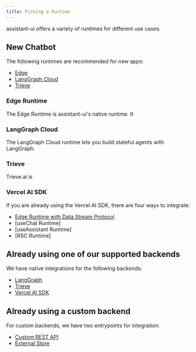 ```yaml
---
title: Picking a Runtime
---
```


assistant-ui offers a variety of runtimes for different use cases.

## New Chatbot

The following runtimes are recommended for new apps:

- [Edge](/docs/runtimes/edge)
- [LangGraph Cloud](/docs/runtimes/langgraph)
- [Trieve](/docs/runtimes/trieve)

### Edge Runtime

The Edge Runtime is assistant-ui's native runtime. It

### LangGraph Cloud

The LangGraph Cloud runtime lets you build stateful agents with LangGraph.

### Trieve

Trieve.ai is

### Vercel AI SDK

If you are already using the Vercel AI SDK, there are four ways to integrate:

- [Edge Runtime with Data Stream Protocol](/docs/runtimes/edge)
- [useChat Runtime]
- [useAssistant Runtime]
- [RSC Runtime]

## Already using one of our supported backends

We have native integrations for the following backends:

- [LangGraph](/docs/runtimes/langgraph)
- [Trieve](/docs/runtimes/trieve)
- [Vercel AI SDK](/docs/runtimes/vercel-ai-sdk)

## Already using a custom backend

For custom backends, we have two entrypoints for integration:

- [Custom REST API](/docs/runtimes/custom-rest)
- [External Store](/docs/runtimes/external-store)

